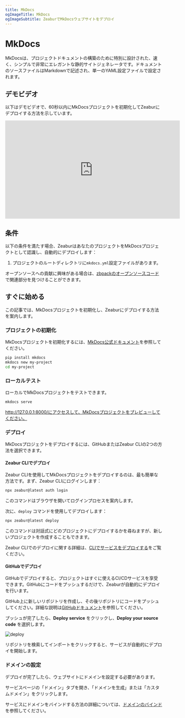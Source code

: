 ```yaml
---
title: MkDocs
ogImageTitle: MkDocs
ogImageSubtitle: ZeaburでMkDocsウェブサイトをデプロイ
---
```


# MkDocs

MkDocsは、プロジェクトドキュメントの構築のために特別に設計された、速く、シンプルで非常にエレガントな静的サイトジェネレータです。ドキュメントのソースファイルはMarkdownで記述され、単一のYAML設定ファイルで設定されます。

## デモビデオ

以下はデモビデオで、60秒以内にMkDocsプロジェクトを初期化してZeaburにデプロイする方法を示しています。

<iframe style={{marginTop: 12}} width="560" height="315"
        src="https://www.youtube.com/embed/DYlpqWQgQEM?si=geEMw0kQOnIEEZAC" title="YouTube video player" frameborder="0"
        allow="accelerometer; autoplay; clipboard-write; encrypted-media; gyroscope; picture-in-picture; web-share"
        referrerpolicy="strict-origin-when-cross-origin" allowfullscreen></iframe>

## 条件

以下の条件を満たす場合、ZeaburはあなたのプロジェクトをMkDocsプロジェクトとして認識し、自動的にデプロイします：

1. プロジェクトのルートディレクトリに`mkdocs.yml`設定ファイルがあります。

オープンソースへの貢献に興味がある場合は、[zbpackのオープンソースコード](https://github.com/zeabur/zbpack/tree/main/internal/static)で関連部分を見つけることができます。

## すぐに始める

この記事では、MkDocsプロジェクトを初期化し、Zeaburにデプロイする方法を案内します。

### プロジェクトの初期化

MkDocsプロジェクトを初期化するには、[MkDocs公式ドキュメント](https://www.mkdocs.org/getting-started/)を参照してください。

```bash
pip install mkdocs
mkdocs new my-project
cd my-project
```

### ローカルテスト

ローカルでMkDocsプロジェクトをテストできます。

```bash
mkdocs serve
```

http://127.0.0.1:8000/にアクセスして、MkDocsプロジェクトをプレビューしてください。

### デプロイ

MkDocsプロジェクトをデプロイするには、GitHubまたはZeabur CLIの2つの方法を選択できます。

#### Zeabur CLIでデプロイ

Zeabur CLIを使用してMkDocsプロジェクトをデプロイするのは、最も簡単な方法です。まず、Zeabur CLIにログインします：

```bash
npx zeabur@latest auth login
```

このコマンドはブラウザを開いてログインプロセスを案内します。

次に、`deploy` コマンドを使用してデプロイします：

```bash
npx zeabur@latest deploy
```

このコマンドは対話式にどのプロジェクトにデプロイするかを尋ねますが、新しいプロジェクトを作成することもできます。

Zeabur CLIでのデプロイに関する詳細は、[CLIでサービスをデプロイする](/deploy/deploy-in-cli)をご覧ください。

#### GitHubでデプロイ

GitHubでデプロイすると、プロジェクトはすぐに使えるCI/CDサービスを享受できます。GitHubにコードをプッシュするだけで、Zeaburが自動的にデプロイを行います。

GitHub上に新しいリポジトリを作成し、その後リポジトリにコードをプッシュしてください。詳細な説明は[GitHubドキュメント](https://docs.github.com/en/github/importing-your-projects-to-github/adding-an-existing-project-to-github-using-the-command-line)を参照してください。

プッシュが完了したら、**Deploy service** をクリックし、**Deploy your source code** を選択します。

![deploy](/deploy/common/select-service.en-US.png)

リポジトリを検索してインポートをクリックすると、サービスが自動的にデプロイを開始します。

### ドメインの設定

デプロイが完了したら、ウェブサイトにドメインを設定する必要があります。

サービスページの「ドメイン」タブを開き、「ドメインを生成」または「カスタムドメイン」をクリックします。

サービスにドメインをバインドする方法の詳細については、[ドメインのバインド](/deploy/domain-binding)を参照してください。
